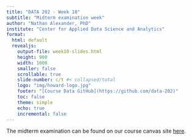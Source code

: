 ```yaml
---
title: "DATA 202 - Week 10"
subtitle: "Midterm examination week"
author: "Nathan Alexander, PhD"
institute: "Center for Applied Data Science and Analytics"
format: 
  html: default
  revealjs:
    output-file: week10-slides.html
    height: 900
    width: 1600
    smaller: false
    scrollable: true
    slide-number: c/t #< collapsed/total
    logo: "img/howard-logo.jpg"
    footer: "[Course Data GitHub](https://github.com/data-202)"
    toc: false
    theme: simple
    echo: true
    incremental: false
---
```


The midterm examination can be found on our course canvas site [here](https://canvas.howard.edu/courses/40683).
